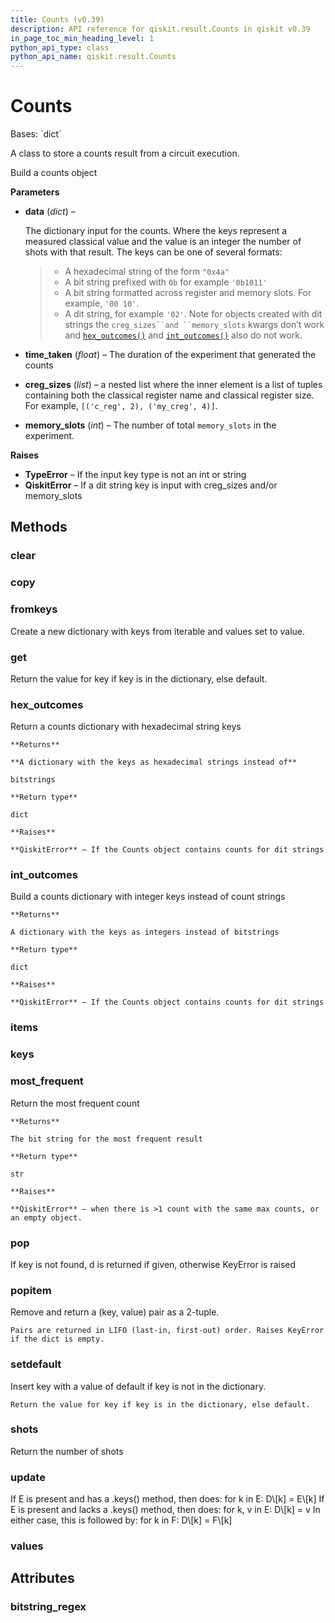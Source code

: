 ```yaml
---
title: Counts (v0.39)
description: API reference for qiskit.result.Counts in qiskit v0.39
in_page_toc_min_heading_level: 1
python_api_type: class
python_api_name: qiskit.result.Counts
---
```


# Counts

<Class id="qiskit.result.Counts" isDedicatedPage={true} github="https://github.com/qiskit/qiskit/tree/stable/0.22/qiskit/result/counts.py" signature="Counts(data, time_taken=None, creg_sizes=None, memory_slots=None)" modifiers="class">
  Bases: `dict`

  A class to store a counts result from a circuit execution.

  Build a counts object

  **Parameters**

  *   **data** (*dict*) –

      The dictionary input for the counts. Where the keys represent a measured classical value and the value is an integer the number of shots with that result. The keys can be one of several formats:

      > *   A hexadecimal string of the form `"0x4a"`
      > *   A bit string prefixed with `0b` for example `'0b1011'`
      > *   A bit string formatted across register and memory slots. For example, `'00 10'`.
      > *   A dit string, for example `'02'`. Note for objects created with dit strings the `creg_sizes``and ``memory_slots` kwargs don’t work and [`hex_outcomes()`](qiskit.result.Counts#hex_outcomes "qiskit.result.Counts.hex_outcomes") and [`int_outcomes()`](qiskit.result.Counts#int_outcomes "qiskit.result.Counts.int_outcomes") also do not work.

  *   **time\_taken** (*float*) – The duration of the experiment that generated the counts

  *   **creg\_sizes** (*list*) – a nested list where the inner element is a list of tuples containing both the classical register name and classical register size. For example, `[('c_reg', 2), ('my_creg', 4)]`.

  *   **memory\_slots** (*int*) – The number of total `memory_slots` in the experiment.

  **Raises**

  *   **TypeError** – If the input key type is not an int or string
  *   **QiskitError** – If a dit string key is input with creg\_sizes and/or memory\_slots

  ## Methods

  <span id="qiskit-result-counts-clear" />

  ### clear

  <Function id="qiskit.result.Counts.clear" signature="Counts.clear() → None.  Remove all items from D." />

  <span id="qiskit-result-counts-copy" />

  ### copy

  <Function id="qiskit.result.Counts.copy" signature="Counts.copy() → a shallow copy of D" />

  <span id="qiskit-result-counts-fromkeys" />

  ### fromkeys

  <Function id="qiskit.result.Counts.fromkeys" signature="Counts.fromkeys(value=None, /)">
    Create a new dictionary with keys from iterable and values set to value.
  </Function>

  <span id="qiskit-result-counts-get" />

  ### get

  <Function id="qiskit.result.Counts.get" signature="Counts.get(key, default=None, /)">
    Return the value for key if key is in the dictionary, else default.
  </Function>

  <span id="qiskit-result-counts-hex-outcomes" />

  ### hex\_outcomes

  <Function id="qiskit.result.Counts.hex_outcomes" signature="Counts.hex_outcomes()">
    Return a counts dictionary with hexadecimal string keys

    **Returns**

    **A dictionary with the keys as hexadecimal strings instead of**

    bitstrings

    **Return type**

    dict

    **Raises**

    **QiskitError** – If the Counts object contains counts for dit strings
  </Function>

  <span id="qiskit-result-counts-int-outcomes" />

  ### int\_outcomes

  <Function id="qiskit.result.Counts.int_outcomes" signature="Counts.int_outcomes()">
    Build a counts dictionary with integer keys instead of count strings

    **Returns**

    A dictionary with the keys as integers instead of bitstrings

    **Return type**

    dict

    **Raises**

    **QiskitError** – If the Counts object contains counts for dit strings
  </Function>

  <span id="qiskit-result-counts-items" />

  ### items

  <Function id="qiskit.result.Counts.items" signature="Counts.items() → a set-like object providing a view on D's items" />

  <span id="qiskit-result-counts-keys" />

  ### keys

  <Function id="qiskit.result.Counts.keys" signature="Counts.keys() → a set-like object providing a view on D's keys" />

  <span id="qiskit-result-counts-most-frequent" />

  ### most\_frequent

  <Function id="qiskit.result.Counts.most_frequent" signature="Counts.most_frequent()">
    Return the most frequent count

    **Returns**

    The bit string for the most frequent result

    **Return type**

    str

    **Raises**

    **QiskitError** – when there is >1 count with the same max counts, or an empty object.
  </Function>

  <span id="qiskit-result-counts-pop" />

  ### pop

  <Function id="qiskit.result.Counts.pop" signature="Counts.pop(k[, d]) → v, remove specified key and return the corresponding value.">
    If key is not found, d is returned if given, otherwise KeyError is raised
  </Function>

  <span id="qiskit-result-counts-popitem" />

  ### popitem

  <Function id="qiskit.result.Counts.popitem" signature="Counts.popitem()">
    Remove and return a (key, value) pair as a 2-tuple.

    Pairs are returned in LIFO (last-in, first-out) order. Raises KeyError if the dict is empty.
  </Function>

  <span id="qiskit-result-counts-setdefault" />

  ### setdefault

  <Function id="qiskit.result.Counts.setdefault" signature="Counts.setdefault(key, default=None, /)">
    Insert key with a value of default if key is not in the dictionary.

    Return the value for key if key is in the dictionary, else default.
  </Function>

  <span id="qiskit-result-counts-shots" />

  ### shots

  <Function id="qiskit.result.Counts.shots" signature="Counts.shots()">
    Return the number of shots
  </Function>

  <span id="qiskit-result-counts-update" />

  ### update

  <Function id="qiskit.result.Counts.update" signature="Counts.update([E, ]**F) → None.  Update D from dict/iterable E and F.">
    If E is present and has a .keys() method, then does: for k in E: D\[k] = E\[k] If E is present and lacks a .keys() method, then does: for k, v in E: D\[k] = v In either case, this is followed by: for k in F: D\[k] = F\[k]
  </Function>

  <span id="qiskit-result-counts-values" />

  ### values

  <Function id="qiskit.result.Counts.values" signature="Counts.values() → an object providing a view on D's values" />

  ## Attributes

  ### bitstring\_regex

  <Attribute id="qiskit.result.Counts.bitstring_regex" attributeValue="re.compile('^[01\\s]+$')" />
</Class>

